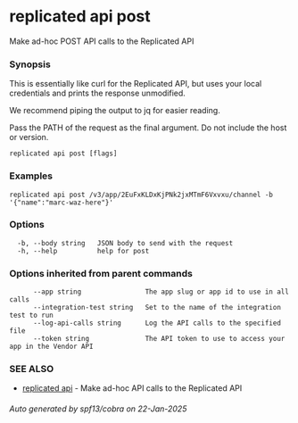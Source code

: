 # replicated api post

Make ad-hoc POST API calls to the Replicated API

### Synopsis

This is essentially like curl for the Replicated API, but
uses your local credentials and prints the response unmodified.

We recommend piping the output to jq for easier reading.

Pass the PATH of the request as the final argument. Do not include the host or version.

```
replicated api post [flags]
```

### Examples

```
replicated api post /v3/app/2EuFxKLDxKjPNk2jxMTmF6Vxvxu/channel -b '{"name":"marc-waz-here"}'
```

### Options

```
  -b, --body string   JSON body to send with the request
  -h, --help          help for post
```

### Options inherited from parent commands

```
      --app string                The app slug or app id to use in all calls
      --integration-test string   Set to the name of the integration test to run
      --log-api-calls string      Log the API calls to the specified file
      --token string              The API token to use to access your app in the Vendor API
```

### SEE ALSO

* [replicated api](replicated-cli-api)	 - Make ad-hoc API calls to the Replicated API

###### Auto generated by spf13/cobra on 22-Jan-2025
